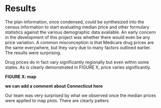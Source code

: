 # Results

The plan information, once condensed, could be synthesized into the census information to start evaluating median price and other formulary statistics against the various demographic data available.  An early concern in the development of this project was whether there would even be any price variation.  A common misconception is that Medicare drug prices are the same everywhere, but they vary due to many factors outlined earlier.  The results were surprising.

Drug prices do in fact vary significantly regionally but even within some states.  As is clearly demonstrated in FIGURE X, price varies significantly.

**FIGURE X: map **

**we can add a comment about Connecticut here**

Our team was very surprised by what we observed once the median prices were applied to map plots.  There are clearly patters
